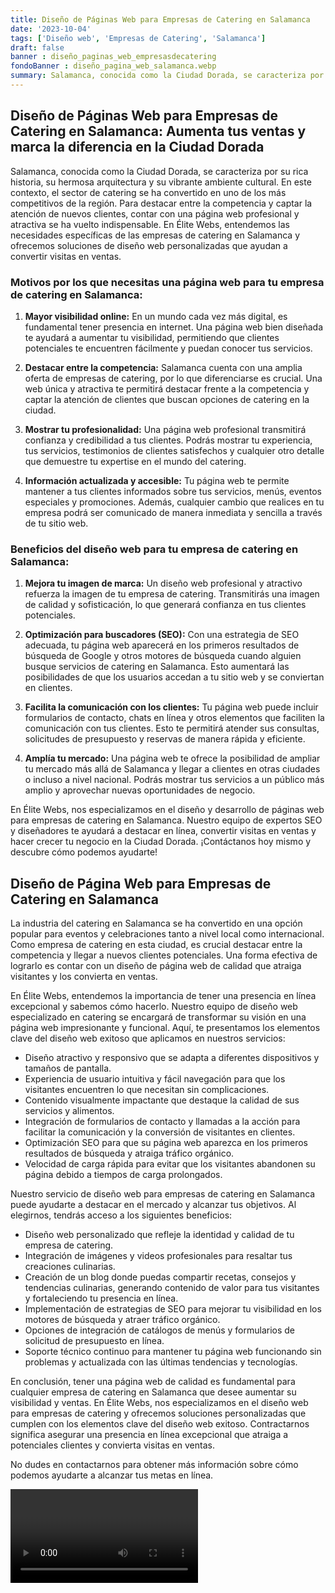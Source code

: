 ```yaml
---
title: Diseño de Páginas Web para Empresas de Catering en Salamanca
date: '2023-10-04'
tags: ['Diseño web', 'Empresas de Catering', 'Salamanca']
draft: false
banner : diseño_paginas_web_empresasdecatering
fondoBanner : diseño_pagina_web_salamanca.webp
summary: Salamanca, conocida como la Ciudad Dorada, se caracteriza por su rica historia, su hermosa arquitectura y su vibrante ambiente cultural. En este contexto, el sector de catering se ha convertido en uno de los más competitivos de la región. Para destacar entre la competencia y captar la atención de nuevos clientes, contar con una página web profesional y atractiva se ha vuelto indispensable. En Élite Webs, entendemos las necesidades específicas de las empresas de catering en Salamanca y ofrecemos soluciones de diseño web personalizadas que ayudan a convertir visitas en ventas.
---
```


## Diseño de Páginas Web para Empresas de Catering en Salamanca: Aumenta tus ventas y marca la diferencia en la Ciudad Dorada

Salamanca, conocida como la Ciudad Dorada, se caracteriza por su rica historia, su hermosa arquitectura y su vibrante ambiente cultural. En este contexto, el sector de catering se ha convertido en uno de los más competitivos de la región. Para destacar entre la competencia y captar la atención de nuevos clientes, contar con una página web profesional y atractiva se ha vuelto indispensable. En Élite Webs, entendemos las necesidades específicas de las empresas de catering en Salamanca y ofrecemos soluciones de diseño web personalizadas que ayudan a convertir visitas en ventas.

### Motivos por los que necesitas una página web para tu empresa de catering en Salamanca:

1. **Mayor visibilidad online:** En un mundo cada vez más digital, es fundamental tener presencia en internet. Una página web bien diseñada te ayudará a aumentar tu visibilidad, permitiendo que clientes potenciales te encuentren fácilmente y puedan conocer tus servicios.

2. **Destacar entre la competencia:** Salamanca cuenta con una amplia oferta de empresas de catering, por lo que diferenciarse es crucial. Una web única y atractiva te permitirá destacar frente a la competencia y captar la atención de clientes que buscan opciones de catering en la ciudad.

3. **Mostrar tu profesionalidad:** Una página web profesional transmitirá confianza y credibilidad a tus clientes. Podrás mostrar tu experiencia, tus servicios, testimonios de clientes satisfechos y cualquier otro detalle que demuestre tu expertise en el mundo del catering.

4. **Información actualizada y accesible:** Tu página web te permite mantener a tus clientes informados sobre tus servicios, menús, eventos especiales y promociones. Además, cualquier cambio que realices en tu empresa podrá ser comunicado de manera inmediata y sencilla a través de tu sitio web.

### Beneficios del diseño web para tu empresa de catering en Salamanca:

1. **Mejora tu imagen de marca:** Un diseño web profesional y atractivo refuerza la imagen de tu empresa de catering. Transmitirás una imagen de calidad y sofisticación, lo que generará confianza en tus clientes potenciales.

2. **Optimización para buscadores (SEO):** Con una estrategia de SEO adecuada, tu página web aparecerá en los primeros resultados de búsqueda de Google y otros motores de búsqueda cuando alguien busque servicios de catering en Salamanca. Esto aumentará las posibilidades de que los usuarios accedan a tu sitio web y se conviertan en clientes.

3. **Facilita la comunicación con los clientes:** Tu página web puede incluir formularios de contacto, chats en línea y otros elementos que faciliten la comunicación con tus clientes. Esto te permitirá atender sus consultas, solicitudes de presupuesto y reservas de manera rápida y eficiente.

4. **Amplía tu mercado:** Una página web te ofrece la posibilidad de ampliar tu mercado más allá de Salamanca y llegar a clientes en otras ciudades o incluso a nivel nacional. Podrás mostrar tus servicios a un público más amplio y aprovechar nuevas oportunidades de negocio.

En Élite Webs, nos especializamos en el diseño y desarrollo de páginas web para empresas de catering en Salamanca. Nuestro equipo de expertos SEO y diseñadores te ayudará a destacar en línea, convertir visitas en ventas y hacer crecer tu negocio en la Ciudad Dorada. ¡Contáctanos hoy mismo y descubre cómo podemos ayudarte!

<GifSeo />

<Cta />

## Diseño de Página Web para Empresas de Catering en Salamanca

La industria del catering en Salamanca se ha convertido en una opción popular para eventos y celebraciones tanto a nivel local como internacional. Como empresa de catering en esta ciudad, es crucial destacar entre la competencia y llegar a nuevos clientes potenciales. Una forma efectiva de lograrlo es contar con un diseño de página web de calidad que atraiga visitantes y los convierta en ventas.

En Élite Webs, entendemos la importancia de tener una presencia en línea excepcional y sabemos cómo hacerlo. Nuestro equipo de diseño web especializado en catering se encargará de transformar su visión en una página web impresionante y funcional. Aquí, te presentamos los elementos clave del diseño web exitoso que aplicamos en nuestros servicios:

- Diseño atractivo y responsivo que se adapta a diferentes dispositivos y tamaños de pantalla.
- Experiencia de usuario intuitiva y fácil navegación para que los visitantes encuentren lo que necesitan sin complicaciones.
- Contenido visualmente impactante que destaque la calidad de sus servicios y alimentos.
- Integración de formularios de contacto y llamadas a la acción para facilitar la comunicación y la conversión de visitantes en clientes.
- Optimización SEO para que su página web aparezca en los primeros resultados de búsqueda y atraiga tráfico orgánico.
- Velocidad de carga rápida para evitar que los visitantes abandonen su página debido a tiempos de carga prolongados.

Nuestro servicio de diseño web para empresas de catering en Salamanca puede ayudarte a destacar en el mercado y alcanzar tus objetivos. Al elegirnos, tendrás acceso a los siguientes beneficios:

- Diseño web personalizado que refleje la identidad y calidad de tu empresa de catering.
- Integración de imágenes y videos profesionales para resaltar tus creaciones culinarias.
- Creación de un blog donde puedas compartir recetas, consejos y tendencias culinarias, generando contenido de valor para tus visitantes y fortaleciendo tu presencia en línea.
- Implementación de estrategias de SEO para mejorar tu visibilidad en los motores de búsqueda y atraer tráfico orgánico.
- Opciones de integración de catálogos de menús y formularios de solicitud de presupuesto en línea.
- Soporte técnico continuo para mantener tu página web funcionando sin problemas y actualizada con las últimas tendencias y tecnologías.

En conclusión, tener una página web de calidad es fundamental para cualquier empresa de catering en Salamanca que desee aumentar su visibilidad y ventas. En Élite Webs, nos especializamos en el diseño web para empresas de catering y ofrecemos soluciones personalizadas que cumplen con los elementos clave del diseño web exitoso. Contractarnos significa asegurar una presencia en línea excepcional que atraiga a potenciales clientes y convierta visitas en ventas.

No dudes en contactarnos para obtener más información sobre cómo podemos ayudarte a alcanzar tus metas en línea.

<Video />

<CtaBot job='Empresas de Catering' city='Salamanca'/>

<Gmaps query='Salamanca+españa+maps' />